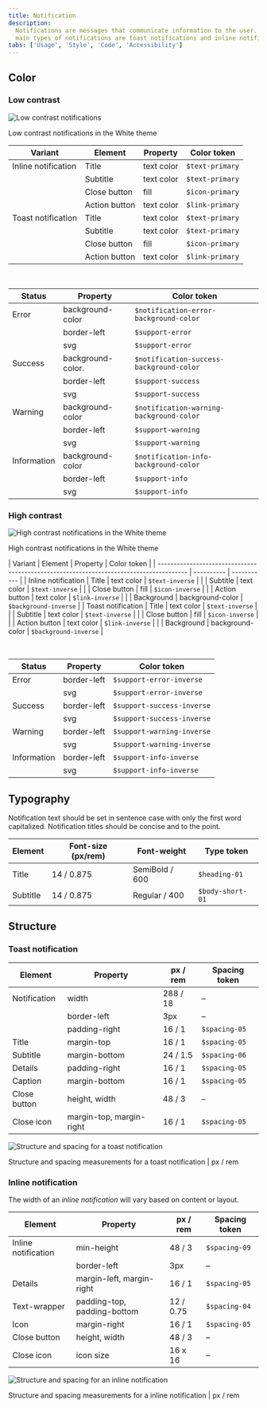 ```yaml
---
title: Notification
description:
  Notifications are messages that communicate information to the user. The two
  main types of notifications are toast notifications and inline notifications.
tabs: ['Usage', 'Style', 'Code', 'Accessibility']
---
```


## Color

### Low contrast

![Low contrast notifications](images/notification-style-3.png)

<Caption>Low contrast notifications in the White theme</Caption>

| Variant             | Element                                                           | Property   | Color token |
| ------------------- | ----------------------------------------------------------------- | ---------- | ----------- |
| Inline notification | Title                                                             | text color | `$text-primary`  |
|                     | Subtitle                                                          | text color | `$text-primary`  |
|                     | Close button                                                      | fill       | `$icon-primary`  |
|                     | Action button                                                     | text color | `$link-primary`  |
| Toast notification  | Title                                                             | text color | `$text-primary`  |
|                     | Subtitle                                                          | text color | `$text-primary`  |
|                     | Close button                                                      | fill       | `$icon-primary`  |
|                     | Action button                                                     | text color | `$link-primary`  |

<br />

| Status           | Property                | Color token                            |
| ---------------- | ----------------------- | ---------------------------------- |
| Error            | background-color        | `$notification-error-background-color` |
|                  | border-left             | `$support-error`                          |
|                  | svg                     | `$support-error`                          |
| Success          | background-color.       | `$notification-success-background-color` |
|                  | border-left             | `$support-success`                            |
|                  | svg                     | `$support-success`                            |
| Warning          | background-color        | `$notification-warning-background-color` |
|                  | border-left             | `$support-warning`                            |
|                  | svg                     | `$support-warning`                            |
| Information      | background-color        | `$notification-info-background-color` |
|                  | border-left             | `$support-info`                         |
|                  | svg                     | `$support-info`                         |


### High contrast

![High contrast notifications in the White theme](images/notification-style-4.png)

<Caption>High contrast notifications in the White theme</Caption>

<br />

| Variant             | Element                                                           | Property   | Color token |
| --------------------------------------------------------------------------------------- | ---------- | ----------- |
| Inline notification | Title                                                             | text color | `$text-inverse`  |
|                     | Subtitle                                                          | text color | `$text-inverse`  |
|                     | Close button                                                      | fill       | `$icon-inverse`  |
|                     | Action button                                                     | text color | `$link-inverse`  |
|                     | Background                                                        | background-color | `$background-inverse`  |
| Toast notification  | Title                                                             | text color | `$text-inverse`  |
|                     | Subtitle                                                          | text color | `$text-inverse`  |
|                     | Close button                                                      | fill       | `$icon-inverse`  |
|                     | Action button                                                     | text color | `$link-inverse`  |
|                     | Background                                                        | background-color | `$background-inverse`  |

<br />

| Status                | Property    | Color token           |
| --------------------- | ----------- | --------------------- |
| Error                 | border-left | `$support-error-inverse` |
|                       | svg         | `$support-error-inverse` |
| Success               | border-left | `$support-success-inverse` |
|                       | svg         | `$support-success-inverse` |
| Warning               | border-left | `$support-warning-inverse` |
|                       | svg         | `$support-warning-inverse` |
| Information           | border-left | `$support-info-inverse` |
|                       | svg         | `$support-info-inverse` |

## Typography

Notification text should be set in sentence case with only the first word
capitalized. Notification titles should be concise and to the point.

| Element                                                                        | Font-size (px/rem) | Font-weight    | Type token       |
| ------------------------------------------------------------------------------ | ------------------ | -------------- | ---------------- |
| Title                                                                          | 14 / 0.875         | SemiBold / 600 | `$heading-01`    |
| Subtitle                                                                       | 14 / 0.875         | Regular / 400  | `$body-short-01` |    

## Structure

### Toast notification

| Element                                  | Property                 | px / rem | Spacing token |
| ---------------------------------------- | ------------------------ | -------- | ------------- |
| Notification                             | width                    | 288 / 18 | –             |
|                                          | border-left              | 3px      | –             |
|                                          | padding-right            | 16 / 1   | `$spacing-05` |
| Title                                    | margin-top               | 16 / 1   | `$spacing-05` |
| Subtitle                                 | margin-bottom            | 24 / 1.5 | `$spacing-06` |
| Details                                  | padding-right            | 16 / 1   | `$spacing-05` |
| Caption                                  | margin-bottom            | 16 / 1   | `$spacing-05` |
| Close button                             | height, width            | 48 / 3   | –             |
| Close icon                               | margin-top, margin-right | 16 / 1   | `$spacing-05` |

<div className="image--fixed">

![Structure and spacing for a toast notification](images/notification-style-1.png)

</div>

<Caption>
  Structure and spacing measurements for a toast notification | px / rem
</Caption>

### Inline notification

The width of an _inline notification_ will vary based on content or layout.

| Element                                  | Property                    | px / rem  | Spacing token |
| ---------------------------------------- | --------------------------- | --------- | ------------- |
| Inline notification                      | min-height                  | 48 / 3    | `$spacing-09` |
|                                          | border-left                 | 3px       | –             |
| Details                                  | margin-left, margin-right   | 16 / 1    | `$spacing-05` |
| Text-wrapper                             | padding-top, padding-bottom | 12 / 0.75 | `$spacing-04` |
| Icon                                     | margin-right                | 16 / 1    | `$spacing-05` |
| Close button                             | height, width               | 48 / 3    | –             |
| Close icon                               | icon size                   | 16 x 16   | –             |

<div className="image--fixed">

![Structure and spacing for an inline notification](images/notification-style-2.png)

</div>

<Caption>
  Structure and spacing measurements for a inline notification | px / rem
</Caption>
